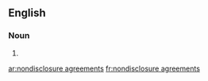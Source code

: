 ==English==

===Noun===
{{head|en|plural|head=[[nondisclosure]] [[agreement]]s}}

# {{plural of|nondisclosure agreement|lang=en|nocat=1}}

[[ar:nondisclosure agreements]]
[[fr:nondisclosure agreements]]